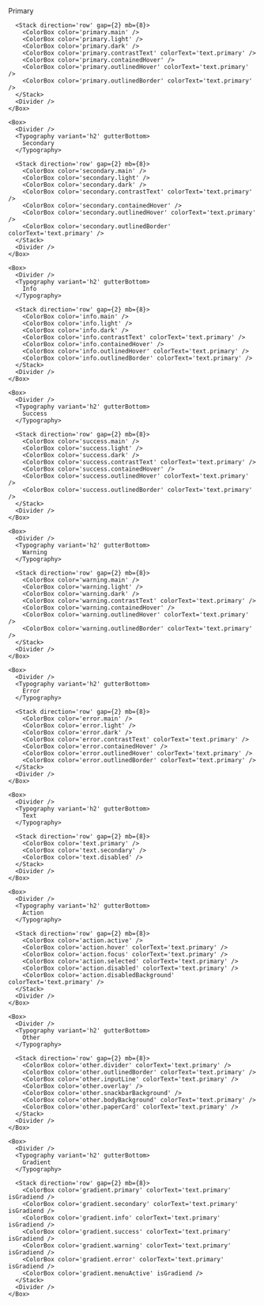 
<Meta title='Colors' />

<DocContainer>
    <Box>
      <Divider />
      <Typography variant='h2' gutterBottom>
        Primary
      </Typography>

      <Stack direction='row' gap={2} mb={8}>
        <ColorBox color='primary.main' />
        <ColorBox color='primary.light' />
        <ColorBox color='primary.dark' />
        <ColorBox color='primary.contrastText' colorText='text.primary' />
        <ColorBox color='primary.containedHover' />
        <ColorBox color='primary.outlinedHover' colorText='text.primary' />
        <ColorBox color='primary.outlinedBorder' colorText='text.primary' />
      </Stack>
      <Divider />
    </Box>

    <Box>
      <Divider />
      <Typography variant='h2' gutterBottom>
        Secondary
      </Typography>

      <Stack direction='row' gap={2} mb={8}>
        <ColorBox color='secondary.main' />
        <ColorBox color='secondary.light' />
        <ColorBox color='secondary.dark' />
        <ColorBox color='secondary.contrastText' colorText='text.primary' />
        <ColorBox color='secondary.containedHover' />
        <ColorBox color='secondary.outlinedHover' colorText='text.primary' />
        <ColorBox color='secondary.outlinedBorder' colorText='text.primary' />
      </Stack>
      <Divider />
    </Box>

    <Box>
      <Divider />
      <Typography variant='h2' gutterBottom>
        Info
      </Typography>

      <Stack direction='row' gap={2} mb={8}>
        <ColorBox color='info.main' />
        <ColorBox color='info.light' />
        <ColorBox color='info.dark' />
        <ColorBox color='info.contrastText' colorText='text.primary' />
        <ColorBox color='info.containedHover' />
        <ColorBox color='info.outlinedHover' colorText='text.primary' />
        <ColorBox color='info.outlinedBorder' colorText='text.primary' />
      </Stack>
      <Divider />
    </Box>

    <Box>
      <Divider />
      <Typography variant='h2' gutterBottom>
        Success
      </Typography>

      <Stack direction='row' gap={2} mb={8}>
        <ColorBox color='success.main' />
        <ColorBox color='success.light' />
        <ColorBox color='success.dark' />
        <ColorBox color='success.contrastText' colorText='text.primary' />
        <ColorBox color='success.containedHover' />
        <ColorBox color='success.outlinedHover' colorText='text.primary' />
        <ColorBox color='success.outlinedBorder' colorText='text.primary' />
      </Stack>
      <Divider />
    </Box>

    <Box>
      <Divider />
      <Typography variant='h2' gutterBottom>
        Warning
      </Typography>

      <Stack direction='row' gap={2} mb={8}>
        <ColorBox color='warning.main' />
        <ColorBox color='warning.light' />
        <ColorBox color='warning.dark' />
        <ColorBox color='warning.contrastText' colorText='text.primary' />
        <ColorBox color='warning.containedHover' />
        <ColorBox color='warning.outlinedHover' colorText='text.primary' />
        <ColorBox color='warning.outlinedBorder' colorText='text.primary' />
      </Stack>
      <Divider />
    </Box>

    <Box>
      <Divider />
      <Typography variant='h2' gutterBottom>
        Error
      </Typography>

      <Stack direction='row' gap={2} mb={8}>
        <ColorBox color='error.main' />
        <ColorBox color='error.light' />
        <ColorBox color='error.dark' />
        <ColorBox color='error.contrastText' colorText='text.primary' />
        <ColorBox color='error.containedHover' />
        <ColorBox color='error.outlinedHover' colorText='text.primary' />
        <ColorBox color='error.outlinedBorder' colorText='text.primary' />
      </Stack>
      <Divider />
    </Box>

    <Box>
      <Divider />
      <Typography variant='h2' gutterBottom>
        Text
      </Typography>

      <Stack direction='row' gap={2} mb={8}>
        <ColorBox color='text.primary' />
        <ColorBox color='text.secondary' />
        <ColorBox color='text.disabled' />
      </Stack>
      <Divider />
    </Box>

    <Box>
      <Divider />
      <Typography variant='h2' gutterBottom>
        Action
      </Typography>

      <Stack direction='row' gap={2} mb={8}>
        <ColorBox color='action.active' />
        <ColorBox color='action.hover' colorText='text.primary' />
        <ColorBox color='action.focus' colorText='text.primary' />
        <ColorBox color='action.selected' colorText='text.primary' />
        <ColorBox color='action.disabled' colorText='text.primary' />
        <ColorBox color='action.disabledBackground' colorText='text.primary' />
      </Stack>
      <Divider />
    </Box>

    <Box>
      <Divider />
      <Typography variant='h2' gutterBottom>
        Other
      </Typography>

      <Stack direction='row' gap={2} mb={8}>
        <ColorBox color='other.divider' colorText='text.primary' />
        <ColorBox color='other.outlinedBorder' colorText='text.primary' />
        <ColorBox color='other.inputLine' colorText='text.primary' />
        <ColorBox color='other.overlay' />
        <ColorBox color='other.snackbarBackground' />
        <ColorBox color='other.bodyBackground' colorText='text.primary' />
        <ColorBox color='other.paperCard' colorText='text.primary' />
      </Stack>
      <Divider />
    </Box>

    <Box>
      <Divider />
      <Typography variant='h2' gutterBottom>
        Gradient
      </Typography>

      <Stack direction='row' gap={2} mb={8}>
        <ColorBox color='gradient.primary' colorText='text.primary' isGradiend />
        <ColorBox color='gradient.secondary' colorText='text.primary' isGradiend />
        <ColorBox color='gradient.info' colorText='text.primary' isGradiend />
        <ColorBox color='gradient.success' colorText='text.primary' isGradiend />
        <ColorBox color='gradient.warning' colorText='text.primary' isGradiend />
        <ColorBox color='gradient.error' colorText='text.primary' isGradiend />
        <ColorBox color='gradient.menuActive' isGradiend />
      </Stack>
      <Divider />
    </Box>
</DocContainer>
